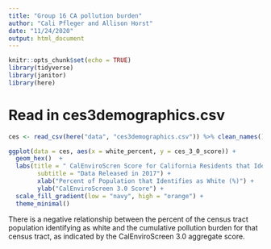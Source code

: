 ```yaml
---
title: "Group 16 CA pollution burden"
author: "Cali Pfleger and Allison Horst"
date: "11/24/2020"
output: html_document
---
```


```r
knitr::opts_chunk$set(echo = TRUE)
library(tidyverse)
library(janitor)
library(here)
```

# Read in  ces3demographics.csv 
```r
ces <- read_csv(here("data", "ces3demographics.csv")) %>% clean_names()
```

```r
ggplot(data = ces, aes(x = white_percent, y = ces_3_0_score)) +
  geom_hex()  + 
  labs(title = " CalEnviroScren Score for California Residents that Identify as White",
        subtitle = "Data Released in 2017") +
        xlab("Percent of Population that Identifies as White (%)") +
        ylab("CalEnviroScreen 3.0 Score") +
  scale_fill_gradient(low = "navy", high = "orange") +
  theme_minimal()
```

There is a negative relationship between the percent of the census tract population identifying as white and the cumulative pollution burden for that census tract, as indicated by the CalEnviroScreen 3.0 aggregate score.
